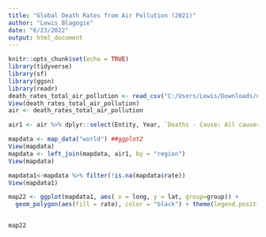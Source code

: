 ```yaml
---
title: "Global Death Rates from Air Pollution (2021)"
author: "Lewis Blagogie"
date: "6/23/2022"
output: html_document
---
```


```r
knitr::opts_chunk$set(echo = TRUE)
library(tidyverse)
library(sf)
library(ggsn)
library(readr)
death_rates_total_air_pollution <- read_csv("C:/Users/Lewis/Downloads/death-rates-total-air-pollution.csv")
View(death_rates_total_air_pollution)
air <- death_rates_total_air_pollution


```

```r
air1 <- air %>% dplyr::select(Entity, Year, `Deaths - Cause: All causes - Risk: Air pollution - Sex: Both - Age: Age-standardized (Rate)` ) %>% rename("region" = Entity, "rate" = `Deaths - Cause: All causes - Risk: Air pollution - Sex: Both - Age: Age-standardized (Rate)`) %>% filter(Year == 2019) %>% dplyr::select(region, rate)
```



```r

mapdata <- map_data("world") ##ggplot2
View(mapdata)
mapdata <- left_join(mapdata, air1, by = "region")
View(mapdata)

mapdata1<-mapdata %>% filter(!is.na(mapdata$rate))
View(mapdata1)

map22 <- ggplot(mapdata1, aes( x = long, y = lat, group=group)) +
  geom_polygon(aes(fill = rate), color = "black") + theme(legend.position = "right") + theme_bw() 


map22
```

